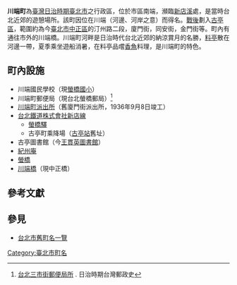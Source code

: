 {{japanese|japanese=川端町|kana=かわばたちょう|romaji=Kawabatachō}}
'''川端町'''為[[臺灣|臺灣]][[臺灣日治時期|日治時期]][[臺北市_(州轄市)|臺北市]]之行政區，位於市區南端，瀕臨[[新店溪|新店溪]]處，是當時台北近郊的遊憩場所。該町因位在川端（河邊、河岸之意）而得名。[[臺灣戰後時期|戰後]]劃入[[古亭區|古亭區]]，範圍約為今[[臺北市|臺北市]][[中正區_(臺北市)|中正區]]的汀州路二段，廈門街，同安街，金門街等。町內有通往市外的川端橋。川端町河畔是日治時代台北近郊的納涼賞月的名勝，[[料亭|料亭]]散在河邊一帶，夏季乘坐遊船消暑，在料亭品嚐[[香魚|香魚]]料理，是川端町的特色。

==町內設施==
*川端國民學校（現[[螢橋國小|螢橋國小]]）
*川端町郵便局（現台北螢橋郵局）<ref>[https://stampinged.blogspot.com/2005/09/blog-post.html 台北三市街郵便局所] {{Wayback|url=https://stampinged.blogspot.com/2005/09/blog-post.html |date=20190820065339 }}. 日治時期台灣郵政史</ref>
*[[川端町派出所|川端町派出所]]（舊廈門街派出所，1936年9月8日竣工）
*[[台北鐵道株式會社|台北鐵道株式會社]][[新店線_(台鐵)|新店線]]
**[[螢橋車站|螢橋驛]]
**古亭町乘降場（[[古亭站|古亭站]]舊址）
*古亭圖書館（今[[王貫英圖書館|王貫英圖書館]]）
*[[紀州庵|紀州庵]]
*[[螢橋|螢橋]]
*[[川端橋|川端橋]]（現中正橋）

==參考文獻==
{{reflist}}

==參見==
*[[台北市舊町名一覽|台北市舊町名一覽]]

{{台北市舊町名}}

[[Category:臺北市町名|Category:臺北市町名]]